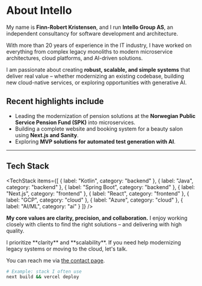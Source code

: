 # About Intello

My name is **Finn-Robert Kristensen**, and I run **Intello Group AS**, an independent consultancy for software development and architecture.

With more than 20 years of experience in the IT industry, I have worked on everything from complex legacy monoliths to modern microservice architectures, cloud platforms, and AI-driven solutions.

I am passionate about creating **robust, scalable, and simple systems** that deliver real value – whether modernizing an existing codebase, building new cloud-native services, or exploring opportunities with generative AI.

## Recent highlights include
- Leading the modernization of pension solutions at the **Norwegian Public Service Pension Fund (SPK)** into microservices.
- Building a complete website and booking system for a beauty salon using **Next.js and Sanity**.
- Exploring **MVP solutions for automated test generation with AI**.

---

## Tech Stack

<TechStack
  items={[
    { label: "Kotlin", category: "backend" },
    { label: "Java", category: "backend" },
    { label: "Spring Boot", category: "backend" },
    { label: "Next.js", category: "frontend" },
    { label: "React", category: "frontend" },
    { label: "GCP", category: "cloud" },
    { label: "Azure", category: "cloud" },
    { label: "AI/ML", category: "ai" }
  ]}
/>

**My core values are clarity, precision, and collaboration.**
I enjoy working closely with clients to find the right solutions – and delivering with high quality.

<Callout type="info" title="Focus">
  I prioritize **clarity** and **scalability**. If you need help modernizing legacy systems or moving to the cloud, let's talk.
</Callout>

You can reach me via <a href="/contact">the contact page</a>.

```bash
# Example: stack I often use
next build && vercel deploy
```

